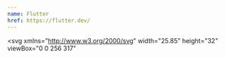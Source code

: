 ```yaml
---
name: Flutter
href: https://flutter.dev/
---
```


<svg
  xmlns="http://www.w3.org/2000/svg"
  width="25.85"
  height="32"
  viewBox="0 0 256 317"
>
  <defs>
    <linearGradient
      id="logosFlutter0"
      x1="3.952%"
      x2="75.897%"
      y1="26.993%"
      y2="52.919%"
    >
      <stop offset="0%" />
      <stop offset="100%" stop-opacity="0" />
    </linearGradient>
  </defs>
  <path
    fill="#47C5FB"
    d="M157.666.001L.001 157.666l48.8 48.8L255.268.001zm-1.099 145.396l-84.418 84.418l48.984 49.716l48.71-48.71l85.425-85.424z"
  />
  <path
    fill="#00569E"
    d="m121.133 279.531l37.082 37.082h97.052l-85.425-85.792z"
  />
  <path
    fill="#00B5F8"
    d="m71.6 230.364l48.801-48.801l49.441 49.258l-48.709 48.71z"
  />
  <path
    fill="url(#logosFlutter0)"
    fill-opacity=".8"
    d="m121.133 279.531l40.56-13.459l4.029-31.131z"
  />
</svg>
